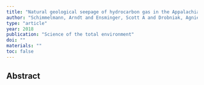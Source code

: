 ```yaml
---
title: "Natural geological seepage of hydrocarbon gas in the Appalachian Basin and Midwest USA in relation to shale tectonic fracturing and past industrial hydrocarbon production"
author: "Schimmelmann, Arndt and Ensminger, Scott A and Drobniak, Agnieszka and Mastalerz, Maria and Etiope, Giuseppe and Jacobi, Robert D and Frankenberg, Christian"
type: "article"
year: 2018
publication: "Science of the total environment"
doi: ""
materials: ""
toc: false
---
```


## Abstract

